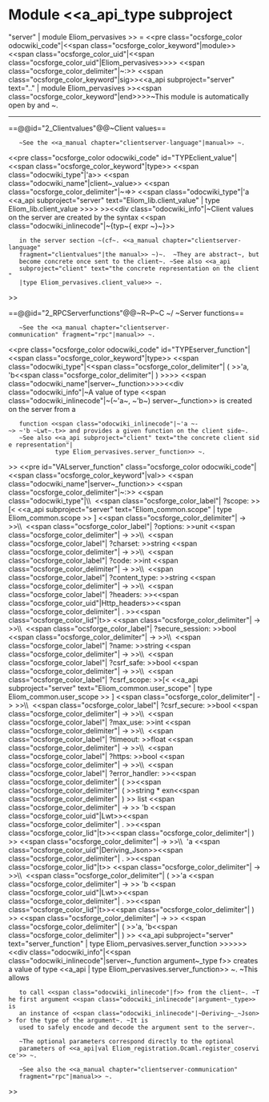 =Module <<a_api_type subproject="server" | module Eliom_pervasives >> =
<<pre class="ocsforge_color odocwiki_code"|<<span class="ocsforge_color_keyword"|module>> <<span class="ocsforge_color_uid"|<<span class="ocsforge_color_uid"|Eliom_pervasives>>>> <<span class="ocsforge_color_delimiter"|~:>> <<span class="ocsforge_color_keyword"|sig>><<a_api subproject="server" text=".." | module Eliom_pervasives >><<span class="ocsforge_color_keyword"|end>>>>~This module is automatically open by {{{eliomc}}} and {{{js_of_eliom}}}~.

----


==@@id="2_Clientvalues"@@~Client values==



    ~See the <<a_manual chapter="clientserver-language"|manual>> ~.
<<pre class="ocsforge_color odocwiki_code" id="TYPEclient_value"|<<span class="ocsforge_color_keyword"|type>> <<span class="odocwiki_type"|'a>> <<span class="odocwiki_name"|client~_value>> <<span class="ocsforge_color_delimiter"|~=>> <<span class="odocwiki_type"|'a <<a_api subproject="server" text="Eliom_lib.client_value" | type Eliom_lib.client_value >>>> >><<div class="odocwiki_info"|~Client values on the server are created by the syntax <<span class="odocwiki_inlinecode"|~{typ~{ expr ~}~}>>
    in the server section ~(cf~. <<a_manual chapter="clientserver-language"
    fragment="clientvalues"|the manual>> ~)~.  ~They are abstract~, but
    become concrete once sent to the client~. ~See also <<a_api
    subproject="client" text="the concrete representation on the client"
    |type Eliom_pervasives.client_value>> ~.
>>


==@@id="2_RPCServerfunctions"@@~R~P~C ~/ ~Server functions==



    ~See the <<a_manual chapter="clientserver-communication" fragment="rpc"|manual>> ~.
<<pre class="ocsforge_color odocwiki_code" id="TYPEserver_function"|<<span class="ocsforge_color_keyword"|type>> <<span class="odocwiki_type"|<<span class="ocsforge_color_delimiter"| ( >>'a, 'b<<span class="ocsforge_color_delimiter"| ) >>>> <<span class="odocwiki_name"|server~_function>>>><<div class="odocwiki_info"|~A value of type <<span class="odocwiki_inlinecode"|~(~'a~, ~'b~) server~_function>> is created on the server from a
    function <<span class="odocwiki_inlinecode"|~'a ~-~> ~'b ~Lwt~.t>> and provides a given function on the client side~.
    ~See also <<a_api subproject="client" text="the concrete client side representation"|
              type Eliom_pervasives.server_function>> ~.
>>
<<pre id="VALserver_function" class="ocsforge_color odocwiki_code"|<<span class="ocsforge_color_keyword"|val>> <<span class="odocwiki_name"|server~_function>> <<span class="ocsforge_color_delimiter"|~:>> <<span class="odocwiki_type"|\\  <<span class="ocsforge_color_label"| ?scope: >>[< <<a_api subproject="server" text="Eliom_common.scope" | type Eliom_common.scope >> ] <<span class="ocsforge_color_delimiter"| -> >>\\  <<span class="ocsforge_color_label"| ?options: >>unit <<span class="ocsforge_color_delimiter"| -> >>\\  <<span class="ocsforge_color_label"| ?charset: >>string <<span class="ocsforge_color_delimiter"| -> >>\\  <<span class="ocsforge_color_label"| ?code: >>int <<span class="ocsforge_color_delimiter"| -> >>\\  <<span class="ocsforge_color_label"| ?content_type: >>string <<span class="ocsforge_color_delimiter"| -> >>\\  <<span class="ocsforge_color_label"| ?headers: >><<span class="ocsforge_color_uid"|Http_headers>><<span class="ocsforge_color_delimiter"| . >><<span class="ocsforge_color_lid"|t>> <<span class="ocsforge_color_delimiter"| -> >>\\  <<span class="ocsforge_color_label"| ?secure_session: >>bool <<span class="ocsforge_color_delimiter"| -> >>\\  <<span class="ocsforge_color_label"| ?name: >>string <<span class="ocsforge_color_delimiter"| -> >>\\  <<span class="ocsforge_color_label"| ?csrf_safe: >>bool <<span class="ocsforge_color_delimiter"| -> >>\\  <<span class="ocsforge_color_label"| ?csrf_scope: >>[< <<a_api subproject="server" text="Eliom_common.user_scope" | type Eliom_common.user_scope >> ] <<span class="ocsforge_color_delimiter"| -> >>\\  <<span class="ocsforge_color_label"| ?csrf_secure: >>bool <<span class="ocsforge_color_delimiter"| -> >>\\  <<span class="ocsforge_color_label"| ?max_use: >>int <<span class="ocsforge_color_delimiter"| -> >>\\  <<span class="ocsforge_color_label"| ?timeout: >>float <<span class="ocsforge_color_delimiter"| -> >>\\  <<span class="ocsforge_color_label"| ?https: >>bool <<span class="ocsforge_color_delimiter"| -> >>\\  <<span class="ocsforge_color_label"| ?error_handler: >><<span class="ocsforge_color_delimiter"| ( >><<span class="ocsforge_color_delimiter"| ( >>string * exn<<span class="ocsforge_color_delimiter"| ) >> list <<span class="ocsforge_color_delimiter"| -> >> 'b <<span class="ocsforge_color_uid"|Lwt>><<span class="ocsforge_color_delimiter"| . >><<span class="ocsforge_color_lid"|t>><<span class="ocsforge_color_delimiter"| ) >> <<span class="ocsforge_color_delimiter"| -> >>\\  'a <<span class="ocsforge_color_uid"|Deriving_Json>><<span class="ocsforge_color_delimiter"| . >><<span class="ocsforge_color_lid"|t>> <<span class="ocsforge_color_delimiter"| -> >>\\  <<span class="ocsforge_color_delimiter"| ( >>'a <<span class="ocsforge_color_delimiter"| -> >> 'b <<span class="ocsforge_color_uid"|Lwt>><<span class="ocsforge_color_delimiter"| . >><<span class="ocsforge_color_lid"|t>><<span class="ocsforge_color_delimiter"| ) >> <<span class="ocsforge_color_delimiter"| -> >> <<span class="ocsforge_color_delimiter"| ( >>'a, 'b<<span class="ocsforge_color_delimiter"| ) >> <<a_api subproject="server" text="server_function" | type Eliom_pervasives.server_function >>>>>><<div class="odocwiki_info"|<<span class="odocwiki_inlinecode"|server~_function argument~_type f>> creates a value of type     <<a_api | type Eliom_pervasives.server_function>> ~. ~This allows
    to call <<span class="odocwiki_inlinecode"|f>> from the client~. ~The first argument <<span class="odocwiki_inlinecode"|argument~_type>> is
    an instance of <<span class="odocwiki_inlinecode"|~Deriving~_~Json>> for the type of the argument~. ~It is
    used to safely encode and decode the argument sent to the server~.


    ~The optional parameters correspond directly to the optional
    parameters of <<a_api|val Eliom_registration.Ocaml.register_coservice'>> ~.


    ~See also the <<a_manual chapter="clientserver-communication"
    fragment="rpc"|manual>> ~.
>>
